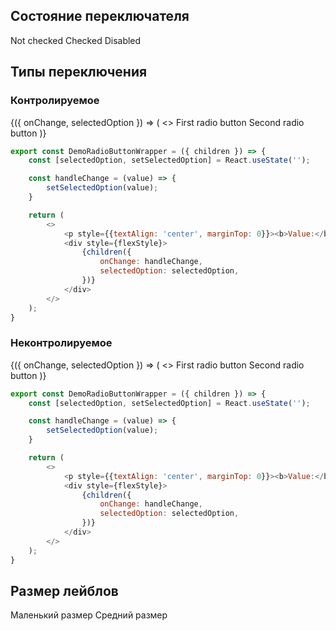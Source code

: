 

## Состояние переключателя

<Playground style={flexStyle}>
    <RadioButton value="not-checked-value" isChecked={false}>Not checked</RadioButton>
    <RadioButton value="checked-value" isChecked>Checked</RadioButton>
    <RadioButton value="disabled-value" disabled>Disabled</RadioButton>
</Playground>

## Типы переключения

### Контролируемое

<Playground>
    <DemoRadioButtonWrapper>
        {({ onChange, selectedOption }) => (
            <>
                <RadioButton value="value-1" isChecked={selectedOption === "value-1"} onChange={onChange}>First radio button</RadioButton>
                <RadioButton value="value-2" isChecked={selectedOption === "value-2"} onChange={onChange}>Second radio button</RadioButton>
            </>
        )}
    </DemoRadioButtonWrapper>
</Playground>

```javascript collapse=Код DemoRadioButtonWrapper
export const DemoRadioButtonWrapper = ({ children }) => {
    const [selectedOption, setSelectedOption] = React.useState('');

    const handleChange = (value) => {
        setSelectedOption(value);
    }

    return (
        <>
            <p style={{textAlign: 'center', marginTop: 0}}><b>Value:</b> "{selectedOption || undefined}"</p>
            <div style={flexStyle}>
                {children({
                    onChange: handleChange,
                    selectedOption: selectedOption,
                })}
            </div>
        </>
    );
}
```

### Неконтролируемое

<Playground>
    <DemoRadioButtonWrapper>
        {({ onChange, selectedOption }) => (
            <>
                <RadioButton value="value-1" name="group-1" onChange={onChange}>First radio button</RadioButton>
                <RadioButton value="value-2" name="group-1" onChange={onChange}>Second radio button</RadioButton>
            </>
        )}
    </DemoRadioButtonWrapper>
</Playground>

```javascript collapse=Код DemoRadioButtonWrapper
export const DemoRadioButtonWrapper = ({ children }) => {
    const [selectedOption, setSelectedOption] = React.useState('');

    const handleChange = (value) => {
        setSelectedOption(value);
    }

    return (
        <>
            <p style={{textAlign: 'center', marginTop: 0}}><b>Value:</b> "{selectedOption || undefined}"</p>
            <div style={flexStyle}>
                {children({
                    onChange: handleChange,
                    selectedOption: selectedOption,
                })}
            </div>
        </>
    );
}
```

## Размер лейблов

<Playground>
    <RadioButton name="group-2" value="value-1" textSize="small">Маленький размер</RadioButton>
    <RadioButton name="group-2" value="value-2" textSize="medium">Средний размер</RadioButton>
</Playground>
